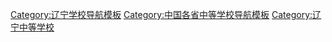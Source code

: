 [[Category:辽宁学校导航模板|Category:辽宁学校导航模板]]
[[Category:中国各省中等学校导航模板|Category:中国各省中等学校导航模板]]
[[Category:辽宁中等学校|Category:辽宁中等学校]]